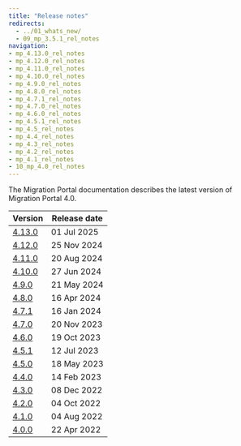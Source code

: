 ```yaml
---
title: "Release notes"
redirects:
  - ../01_whats_new/
  - 09_mp_3.5.1_rel_notes
navigation:
- mp_4.13.0_rel_notes
- mp_4.12.0_rel_notes
- mp_4.11.0_rel_notes
- mp_4.10.0_rel_notes
- mp_4.9.0_rel_notes
- mp_4.8.0_rel_notes
- mp_4.7.1_rel_notes
- mp_4.7.0_rel_notes
- mp_4.6.0_rel_notes
- mp_4.5.1_rel_notes
- mp_4.5_rel_notes
- mp_4.4_rel_notes
- mp_4.3_rel_notes
- mp_4.2_rel_notes
- mp_4.1_rel_notes
- 10_mp_4.0_rel_notes
---
```


The Migration Portal documentation describes the latest version of Migration Portal 4.0. 

| Version                       | Release date |
|-------------------------------|--------------|
| [4.13.0](mp_4.13.0_rel_notes) | 01 Jul 2025  |
| [4.12.0](mp_4.12.0_rel_notes) | 25 Nov 2024  |
| [4.11.0](mp_4.11.0_rel_notes) | 20 Aug 2024  |
| [4.10.0](mp_4.10.0_rel_notes) | 27 Jun 2024  |
| [4.9.0](mp_4.9.0_rel_notes)   | 21 May 2024  |
| [4.8.0](mp_4.8.0_rel_notes)   | 16 Apr 2024  |
| [4.7.1](mp_4.7.1_rel_notes)   | 16 Jan 2024  |
| [4.7.0](mp_4.7.0_rel_notes)   | 20 Nov 2023  |
| [4.6.0](mp_4.6.0_rel_notes)   | 19 Oct 2023  |
| [4.5.1](mp_4.5.1_rel_notes)   | 12 Jul 2023  |
| [4.5.0](mp_4.5_rel_notes)     | 18 May 2023  |
| [4.4.0](mp_4.4_rel_notes)     | 14 Feb 2023  |
| [4.3.0](mp_4.3_rel_notes)     | 08 Dec 2022  |
| [4.2.0](mp_4.2_rel_notes)     | 04 Oct 2022  |
| [4.1.0](mp_4.1_rel_notes)     | 04 Aug 2022  |
| [4.0.0](10_mp_4.0_rel_notes)  | 22 Apr 2022  |

